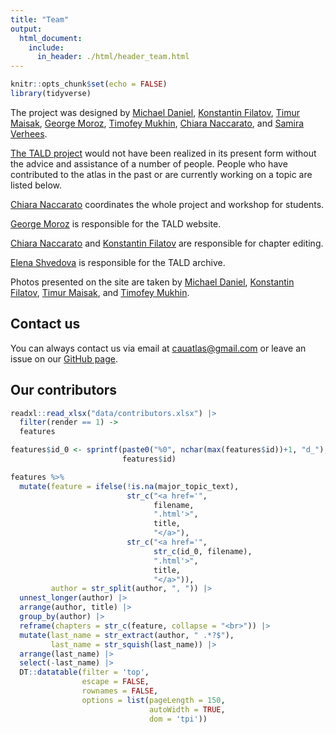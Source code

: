 ```yaml
---
title: "Team"
output:
  html_document:
    include:
      in_header: ./html/header_team.html
---
```


```r
knitr::opts_chunk$set(echo = FALSE)
library(tidyverse)
```

The project was designed by [Michael Daniel](https://orcid.org/0000-0002-2091-5713), [Konstantin Filatov](https://orcid.org/0000-0002-0706-9161), [Timur Maisak](https://orcid.org/0000-0001-6794-0978), [George Moroz](https://orcid.org/0000-0003-1990-6083), [Timofey Mukhin](https://orcid.org/0000-0002-4637-0627), [Chiara Naccarato](https://orcid.org/0000-0003-0017-6316), and [Samira Verhees](https://orcid.org/0000-0002-3479-7420).

[The TALD project](https://ilcl.hse.ru/en/projects/) would not have been realized in its present form without the advice and assistance of a number of people. People who have contributed to the atlas in the past or are currently working on a topic are listed below.

[Chiara Naccarato](https://orcid.org/0000-0003-0017-6316) coordinates the whole project and workshop for students.

[George Moroz](https://orcid.org/0000-0003-1990-6083) is responsible for the TALD website.

[Chiara Naccarato](https://orcid.org/0000-0003-0017-6316) and [Konstantin Filatov](https://orcid.org/0000-0002-0706-9161) are responsible for chapter editing.

[Elena Shvedova](https://orcid.org/0000-0002-1823-1582) is responsible for the TALD archive.

Photos presented on the site are taken by [Michael Daniel](https://orcid.org/0000-0002-2091-5713), [Konstantin Filatov](https://orcid.org/0000-0002-0706-9161), [Timur Maisak](https://orcid.org/0000-0001-6794-0978), and [Timofey Mukhin](https://orcid.org/0000-0002-4637-0627).

## Contact us

You can always contact us via email at <cauatlas@gmail.com> or leave an issue on our [GitHub page](https://github.com/LingConLab/TALD).

## Our contributors

```r
readxl::read_xlsx("data/contributors.xlsx") |> 
  filter(render == 1) ->
  features

features$id_0 <- sprintf(paste0("%0", nchar(max(features$id))+1, "d_"), 
                         features$id)

features %>% 
  mutate(feature = ifelse(!is.na(major_topic_text), 
                          str_c("<a href='",
                                filename,
                                ".html'>",
                                title,
                                "</a>"),
                          str_c("<a href='",
                                str_c(id_0, filename),
                                ".html'>",
                                title,
                                "</a>")),
         author = str_split(author, ", ")) |>
  unnest_longer(author) |> 
  arrange(author, title) |> 
  group_by(author) |> 
  reframe(chapters = str_c(feature, collapse = "<br>")) |>
  mutate(last_name = str_extract(author, " .*?$"),
         last_name = str_squish(last_name)) |> 
  arrange(last_name) |> 
  select(-last_name) |> 
  DT::datatable(filter = 'top', 
                escape = FALSE,
                rownames = FALSE,
                options = list(pageLength = 150, 
                               autoWidth = TRUE,
                               dom = 'tpi'))
```

